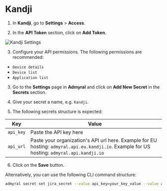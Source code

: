 # Kandji

1. In **Kandji**, go to **Settings** > **Access**.

2. In the **API Token** section, click on **Add Token**.

![Kandji Settings](/connect_kandji.png)

3. Configure your API permissions. The following permissions are recommended:

-   `Device details`
-   `Device list`
-   `Application list`

3. Go to the **Settings** page in **Admyral** and click on **Add New Secret** in the **Secrets** section.

4. Give your secret a name, e.g. `Kandji`.

5. The following secrets structure is expected:

| Key       | Value                                                                                                                                       |
| --------- | ------------------------------------------------------------------------------------------------------------------------------------------- |
| `api_key` | Paste the API key here                                                                                                                      |
| `api_url` | Paste your organization's API url here. Example for EU hosting: `admyral.api.eu.kandji.io`. Example for US hosting: `admyral.api.kandji.io` |

6. Click on the **Save** button.

Alternatively, you can use the following CLI command structure:

```bash
admyral secret set jira_secret --value api_key=your_key_value --value api_url=your_api_url
```
